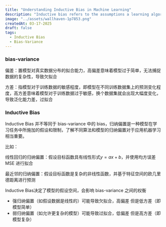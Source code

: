 ```yaml
---
title: "Understanding Inductive Bias in Machine Learning"
description: "Inductive bias refers to the assumptions a learning algorithm makes to generalize from limited training data. Different models have different biases, impacting their ability to learn effectively. This article explores inductive bias, its role in generalization, and its effect on model performance."
image: "../assets/wallhaven-1p7853.png"
createdAt: 03-17-2025
draft: false
tags:
  - Inductive Bias
  - Bias-Variance 
---
```


### bias-variance

偏差：置模型对真实数据分布的拟合能力，高偏差意味着模型过于简单，无法捕捉数据的复杂性，导致欠拟合

方差：指模型对于训练数据的敏感程度，即模型在不同训练数据集上的预测变化程度，高方差意味着模型对于训练数据过于敏感，换个数据集就会出现大幅度变化，导致泛化能力差，过拟合

### Inductive Bias

Inductive Bias 并不等同于 bias-variance 中的 bias，归纳偏置是一种模型在学习任务中所施加的假设和限制，了解不同算法和模型的归纳偏置对于应用机器学习相当重要。

比如：

线性回归的归纳偏置：假设目标函数具有线性形式$y=ax+b$，并使用均方误差 MSE 进行拟合

最近邻的归纳偏置：假设目标函数是复杂的非线性函数，并基于特征空间的欧几里德距离进行预测

Inductive Bias决定了模型的假设空间，会影响 bias-variance 之间的权衡

- 强归纳偏置（如假设数据是线性的）可能导致欠拟合，高偏差 但是低方差（即模型简单）
- 弱归纳偏置（如允许更复杂的模型）可能导致过拟合，低偏差 但是高方差（即模型复杂）

